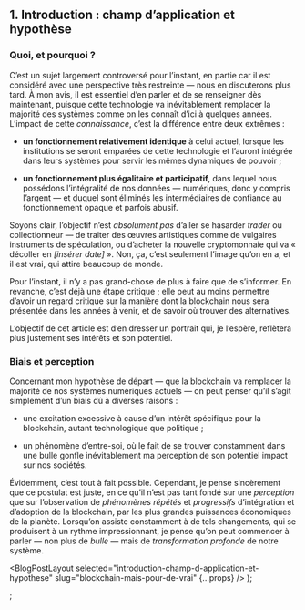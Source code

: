 
## 1. Introduction : champ d’application et hypothèse

### Quoi, et pourquoi ?

C’est un sujet largement controversé pour l’instant, en partie car il est considéré avec une perspective très restreinte — nous en discuterons plus tard. À mon avis, il est essentiel d’en parler et de se renseigner dès maintenant, puisque cette technologie va inévitablement remplacer la majorité des systèmes comme on les connaît d’ici à quelques années. L’impact de cette _connaissance_, c’est la différence entre deux extrêmes :

- **un fonctionnement relativement identique** à celui actuel, lorsque les institutions se seront emparées de cette technologie et l’auront intégrée dans leurs systèmes pour servir les mêmes dynamiques de pouvoir ;

- **un fonctionnement plus égalitaire et participatif**, dans lequel nous possédons l’intégralité de nos données — numériques, donc y compris l’argent — et duquel sont éliminés les intermédiaires de confiance au fonctionnement opaque et parfois abusif.

Soyons clair, l’objectif n’est _absolument pas_ d’aller se hasarder _trader_ ou collectionneur — de traiter des œuvres artistiques comme de vulgaires instruments de spéculation, ou d’acheter la nouvelle cryptomonnaie qui va « décoller en _[insérer date]_ ». Non, ça, c’est seulement l’image qu’on en a, et il est vrai, qui attire beaucoup de monde.

Pour l’instant, il n’y a pas grand-chose de plus à faire que de s’informer. En revanche, c’est déjà une étape critique ; elle peut au moins permettre d’avoir un regard critique sur la manière dont la blockchain nous sera présentée dans les années à venir, et de savoir où trouver des alternatives.

L’objectif de cet article est d’en dresser un portrait qui, je l’espère, reflètera plus justement ses intérêts et son potentiel.

### Biais et perception

Concernant mon hypothèse de départ — que la blockchain va remplacer la majorité de nos systèmes numériques actuels — on peut penser qu’il s’agit simplement d’un biais dû à diverses raisons :

- une excitation excessive à cause d’un intérêt spécifique pour la blockchain, autant technologique que politique ;

- un phénomène d’entre-soi, où le fait de se trouver constamment dans une bulle gonfle inévitablement ma perception de son potentiel impact sur nos sociétés.

Évidemment, c’est tout à fait possible. Cependant, je pense sincèrement que ce postulat est juste, en ce qu’il n’est pas tant fondé sur une _perception_ que sur l’observation de _phénomènes répétés_ et _progressifs_ d’intégration et d’adoption de la blockchain, par les plus grandes puissances économiques de la planète. Lorsqu’on assiste constamment à de tels changements, qui se produisent à un rythme impressionnant, je pense qu’on peut commencer à parler — non plus de _bulle_ — mais de _transformation profonde_ de notre système.

  <BlogPostLayout
    selected="introduction-champ-d-application-et-hypothese"
    slug="blockchain-mais-pour-de-vrai"
    {...props}
  />
);

;
